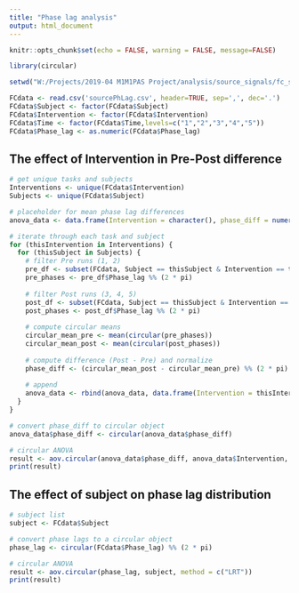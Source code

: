 ```yaml
---
title: "Phase lag analysis"
output: html_document
---
```


```r
knitr::opts_chunk$set(echo = FALSE, warning = FALSE, message=FALSE)
```

```r
library(circular)
```

```r
setwd("W:/Projects/2019-04 M1M1PAS Project/analysis/source_signals/fc_source")

FCdata <- read.csv('sourcePhLag.csv', header=TRUE, sep=',', dec='.')
FCdata$Subject <- factor(FCdata$Subject)
FCdata$Intervention <- factor(FCdata$Intervention)
FCdata$Time <- factor(FCdata$Time,levels=c("1","2","3","4","5"))
FCdata$Phase_lag <- as.numeric(FCdata$Phase_lag)

```

## The effect of Intervention in Pre-Post difference

```r

# get unique tasks and subjects
Interventions <- unique(FCdata$Intervention)
Subjects <- unique(FCdata$Subject)

# placeholder for mean phase lag differences
anova_data <- data.frame(Intervention = character(), phase_diff = numeric())

# iterate through each task and subject
for (thisIntervention in Interventions) {
  for (thisSubject in Subjects) {
    # filter Pre runs (1, 2)
    pre_df <- subset(FCdata, Subject == thisSubject & Intervention == thisIntervention & Time %in% c("1", "2"))
    pre_phases <- pre_df$Phase_lag %% (2 * pi)
    
    # filter Post runs (3, 4, 5)
    post_df <- subset(FCdata, Subject == thisSubject & Intervention == thisIntervention & Time %in% c("3", "4", "5"))
    post_phases <- post_df$Phase_lag %% (2 * pi)
    
    # compute circular means
    circular_mean_pre <- mean(circular(pre_phases))
    circular_mean_post <- mean(circular(post_phases))
    
    # compute difference (Post - Pre) and normalize
    phase_diff <- (circular_mean_post - circular_mean_pre) %% (2 * pi)
    
    # append
    anova_data <- rbind(anova_data, data.frame(Intervention = thisIntervention, phase_diff = phase_diff))
  }
}

# convert phase_diff to circular object
anova_data$phase_diff <- circular(anova_data$phase_diff)

# circular ANOVA
result <- aov.circular(anova_data$phase_diff, anova_data$Intervention, method = c("LRT"))
print(result)

```

## The effect of subject on phase lag distribution

```r

# subject list
subject <- FCdata$Subject

# convert phase lags to a circular object
phase_lag <- circular(FCdata$Phase_lag) %% (2 * pi)

# circular ANOVA
result <- aov.circular(phase_lag, subject, method = c("LRT"))
print(result)

```

